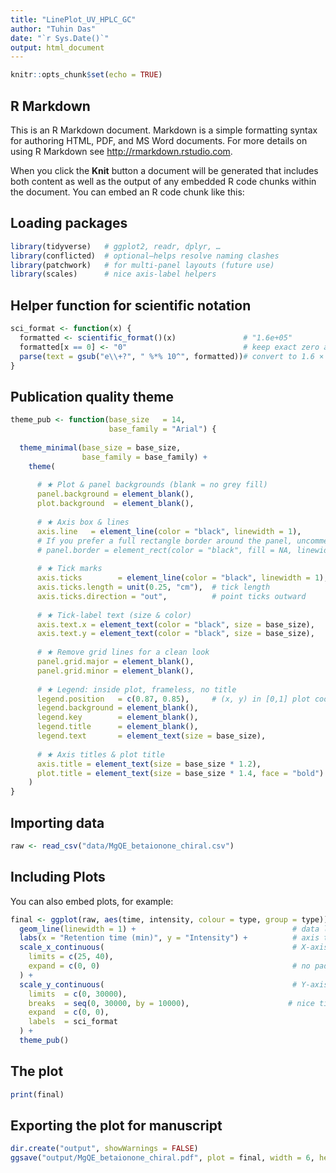 ```yaml
---
title: "LinePlot_UV_HPLC_GC"
author: "Tuhin Das"
date: "`r Sys.Date()`"
output: html_document
---
```


```r
knitr::opts_chunk$set(echo = TRUE)
```

## R Markdown

This is an R Markdown document. Markdown is a simple formatting syntax for authoring HTML, PDF, and MS Word documents. For more details on using R Markdown see <http://rmarkdown.rstudio.com>.

When you click the **Knit** button a document will be generated that includes both content as well as the output of any embedded R code chunks within the document. You can embed an R code chunk like this:

## Loading packages
```r
library(tidyverse)   # ggplot2, readr, dplyr, …
library(conflicted)  # optional—helps resolve naming clashes
library(patchwork)   # for multi-panel layouts (future use)
library(scales)      # nice axis-label helpers
```

## Helper function for scientific notation
```r
sci_format <- function(x) {
  formatted <- scientific_format()(x)               # "1.6e+05"
  formatted[x == 0] <- "0"                          # keep exact zero as "0"
  parse(text = gsub("e\\+?", " %*% 10^", formatted))# convert to 1.6 × 10^5
}
```

## Publication quality theme
```r
theme_pub <- function(base_size   = 14,
                      base_family = "Arial") {
  
  theme_minimal(base_size = base_size,
                base_family = base_family) +
    theme(
      
      # ★ Plot & panel backgrounds (blank = no grey fill)
      panel.background = element_blank(),
      plot.background  = element_blank(),
      
      # ★ Axis box & lines
      axis.line   = element_line(color = "black", linewidth = 1),
      # If you prefer a full rectangle border around the panel, uncomment ↓
      # panel.border = element_rect(color = "black", fill = NA, linewidth = 1),
      
      # ★ Tick marks
      axis.ticks        = element_line(color = "black", linewidth = 1),
      axis.ticks.length = unit(0.25, "cm"),  # tick length
      axis.ticks.direction = "out",          # point ticks outward
      
      # ★ Tick-label text (size & color)
      axis.text.x = element_text(color = "black", size = base_size),
      axis.text.y = element_text(color = "black", size = base_size),
      
      # ★ Remove grid lines for a clean look
      panel.grid.major = element_blank(),
      panel.grid.minor = element_blank(),
      
      # ★ Legend: inside plot, frameless, no title
      legend.position   = c(0.87, 0.85),     # (x, y) in [0,1] plot coords
      legend.background = element_blank(),
      legend.key        = element_blank(),
      legend.title      = element_blank(),
      legend.text       = element_text(size = base_size),
      
      # ★ Axis titles & plot title
      axis.title = element_text(size = base_size * 1.2),
      plot.title = element_text(size = base_size * 1.4, face = "bold")
    )
}
```

## Importing data
```r
raw <- read_csv("data/MgQE_betaionone_chiral.csv")
```

## Including Plots

You can also embed plots, for example:

```r
final <- ggplot(raw, aes(time, intensity, colour = type, group = type)) +
  geom_line(linewidth = 1) +                                   # data line
  labs(x = "Retention time (min)", y = "Intensity") +          # axis titles
  scale_x_continuous(                                          # X-axis
    limits = c(25, 40),
    expand = c(0, 0)                                           # no padding
  ) +
  scale_y_continuous(                                          # Y-axis
    limits  = c(0, 30000),
    breaks  = seq(0, 30000, by = 10000),                      # nice ticks
    expand  = c(0, 0),
    labels  = sci_format                                       
  ) +
  theme_pub()
```

## The plot
```r
print(final)
```

## Exporting the plot for manuscript
```r
dir.create("output", showWarnings = FALSE)
ggsave("output/MgQE_betaionone_chiral.pdf", plot = final, width = 6, height = 4, device = cairo_pdf)
```


